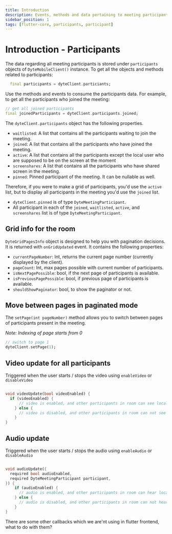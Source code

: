 ```yaml
---
title: Introduction
description: Events, methods and data pertaining to meeting participants.
sidebar_position: 1
tags: [flutter-core, participants, participant]
---
```


# Introduction - Participants

The data regarding all meeting participants is stored under `participants`
objects of `DyteMobileClient()` instance. To get all the objects and methods
related to participants:

```dart
  final participants = dyteClient.particiants;
```

Use the methods and events to consume the participants data. For example, to get
all the participants who joined the meeting:

```dart
// get all joined participants
final joinedParticipants = dyteClient.participants.joined;
```

The `dyteClient.participants` object has the following properties.

- `waitlisted`: A list that contains all the participants waiting to join the
  meeting.
- `joined`: A list that contains all the participants who have joined the
  meeting.
- `active`: A list that contains all the participants except the local user who
  are supposed to be on the screen at the moment
- `screenshares`: A list that contains all the participants who have shared
  screen in the meeting.
- `pinned`: Pinned participant of the meeting. It can be nullable as well.

Therefore, if you were to make a grid of participants, you'd use the `active`
list, but to display all participants in the meeting you'd use the `joined`
list.

- `dyteClient.pinned` is of type `DyteMeetingParticipant`.
- All participant in each of the `joined`, `waitlisted`, `active`,  and
`screenshares` list is of type `DyteMeetingParticipant`.

## Grid info for the room

`DyteGridPagesInfo` object is designed to help you with pagination decisions. 
It is returned with `onGridUpdated` event.
It contains the following properties:

- `currentPageNumber`: Int, returns the current page number (currently displayed
  by the client).
- `pageCount`: Int, max pages possible with current number of participants.
- `isNextPagePossible`: bool, if the next page of participants is available.
- `isPreviousPagePossible`: bool, if previous page of participants is available.
- `shouldShowPaginator`: bool, to show the paginator or not.

## Move between pages in paginated mode

The `setPage(int pageNumber)` method allows you to switch between 
pages of participants present in the meeting.

_Note: Indexing of page starts from 0_

```dart
// switch to page 1
dyteClient.setPage(1);
```

## Video update for all participants

Triggered when the user starts / stops the video using `enableVideo` or
`disableVideo`

```dart

void videoUpdate(bool videoEnabled) {
  if (videoEnabled) {
      // video is enabled, and other participants in room can see local user
    } else {
      // video is disabled, and other participants in room can not see local user.
    }
}

```

## Audio update

Triggered when the user starts / stops the audio using `enableAudio` or
`disableAudio`

```dart

void audioUpdate({
  required bool audioEnabled,
  required DyteMeetingParticipant participant,
}) {
    if (audioEnabled) {
      // audio is enabled, and other participants in room can hear local user
    } else {
      // audio is disabled, and other participants in room can not hear local user.
    }
}

```

There are some other callbacks which we are'nt using in flutter frontend, what
to do with them?

